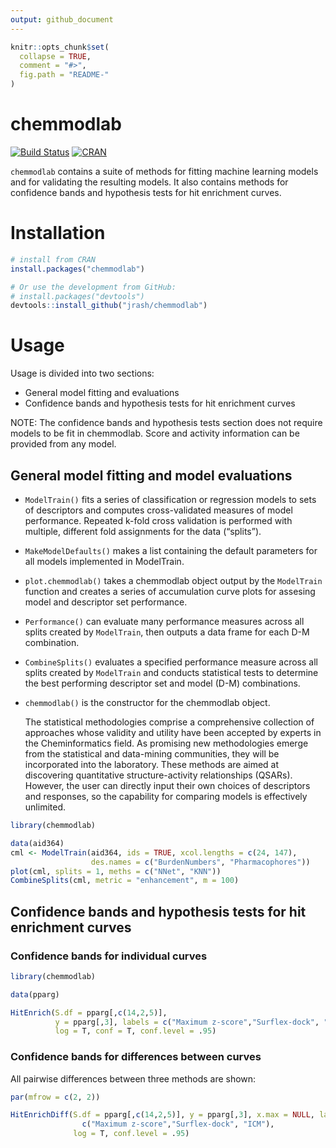 ```yaml
---
output: github_document
---
```


<!-- README.md is generated from README.Rmd. Please edit that file -->

```r
knitr::opts_chunk$set(
  collapse = TRUE,
  comment = "#>",
  fig.path = "README-"
)
```

# chemmodlab

[![Build Status](https://travis-ci.org/jrash/chemmodlab.svg?branch=master)](https://travis-ci.org/jrash/chemmodlab) [![CRAN](https://img.shields.io/cran/v/chemmodlab.svg)]()

`chemmodlab` contains a suite of methods for fitting machine learning models and for validating the resulting models. It also contains methods for confidence bands and hypothesis tests for hit enrichment curves.
    
# Installation

```r
# install from CRAN
install.packages("chemmodlab")

# Or use the development from GitHub:
# install.packages("devtools")
devtools::install_github("jrash/chemmodlab")
```

# Usage

Usage is divided into two sections:

* General model fitting and evaluations
* Confidence bands and hypothesis tests for hit enrichment curves

NOTE: The confidence bands and hypothesis tests section does not require models to be fit in chemmodlab.  Score and activity information can be provided from any model.


## General model fitting and model evaluations

* `ModelTrain()` fits a series of classification or regression models to sets of descriptors and computes cross-validated measures of model performance.  Repeated k-fold cross validation is performed with multiple, different fold assignments for the data ("splits").
* `MakeModelDefaults()` makes a list containing the default parameters for all models implemented in ModelTrain.
* `plot.chemmodlab()` takes a chemmodlab object output by the `ModelTrain` function and creates a series of accumulation curve plots for assesing model and descriptor set performance.
* `Performance()` can evaluate many performance measures across all splits created by `ModelTrain`, then outputs a data frame for each D-M combination.
* `CombineSplits()` evaluates a specified performance measure across all splits created by `ModelTrain` and conducts statistical tests to determine the best performing descriptor set and model (D-M) combinations.
* `chemmodlab()` is the constructor for the chemmodlab object.
    
    The statistical methodologies comprise
    a comprehensive collection of approaches whose validity and utility have
    been accepted by experts in the Cheminformatics field. As promising new
    methodologies emerge from the statistical and data-mining communities, they
    will be incorporated into the laboratory. These methods are aimed at discovering
    quantitative structure-activity relationships (QSARs). However, the user can
    directly input their own choices of descriptors and responses, so the capability
    for comparing models is effectively unlimited.

```r
library(chemmodlab)

data(aid364)
cml <- ModelTrain(aid364, ids = TRUE, xcol.lengths = c(24, 147),
                  des.names = c("BurdenNumbers", "Pharmacophores"))
plot(cml, splits = 1, meths = c("NNet", "KNN"))
CombineSplits(cml, metric = "enhancement", m = 100)
```


## Confidence bands and hypothesis tests for hit enrichment curves

### Confidence bands for individual curves

```r
library(chemmodlab)

data(pparg)

HitEnrich(S.df = pparg[,c(14,2,5)],
          y = pparg[,3], labels = c("Maximum z-score","Surflex-dock", "ICM"),
          log = T, conf = T, conf.level = .95)
```

### Confidence bands for differences between curves 

All pairwise differences between three methods are shown:

```r
par(mfrow = c(2, 2))

HitEnrichDiff(S.df = pparg[,c(14,2,5)], y = pparg[,3], x.max = NULL, labels =
                c("Maximum z-score","Surflex-dock", "ICM"),
              log = T, conf.level = .95)
```

